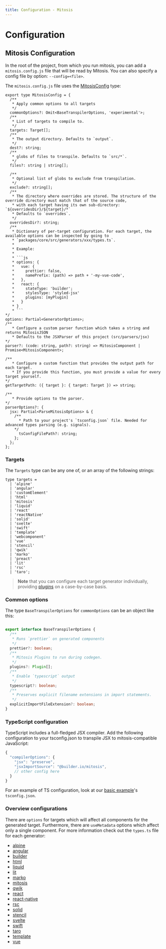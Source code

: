 ```yaml
---
title: Configuration - Mitosis
---
```


# Configuration

## Mitosis Configuration

In the root of the project, from which you run mitosis, you can add a `mitosis.config.js` file that will be read by Mitosis. You can also specify a config file by option: `--config=<file>`.

The `mitosis.config.js` file uses the [MitosisConfig](https://github.com/BuilderIO/mitosis/blob/main/packages/core/src/types/config.ts#L22) type:

```tsx
export type MitosisConfig = {
  /**
   * Apply common options to all targets
   */
  commonOptions?: Omit<BaseTranspilerOptions, 'experimental'>;
  /**
   * List of targets to compile to.
   */
  targets: Target[];
  /**
   * The output directory. Defaults to `output`.
   */
  dest?: string;
  /**
   * globs of files to transpile. Defaults to `src/*`.
   */
  files?: string | string[];

  /**
   * Optional list of globs to exclude from transpilation.
   */
  exclude?: string[];
  /**
   * The directory where overrides are stored. The structure of the override directory must match that of the source code,
   * with each target having its own sub-directory: `${overridesDir}/${target}/*`
   * Defaults to `overrides`.
   */
  overridesDir?: string;
  /**
   * Dictionary of per-target configuration. For each target, the available options can be inspected by going to
   * `packages/core/src/generators/xxx/types.ts`.
   *
   * Example:
   *
   * ```js
   * options: {
   *   vue: {
   *     prettier: false,
   *     namePrefix: (path) => path + '-my-vue-code',
   *   },
   *   react: {
   *     stateType: 'builder';
   *     stylesType: 'styled-jsx'
   *     plugins: [myPlugin]
   *   }
   * }
   * ```
*/
options: Partial<GeneratorOptions>;
/**
   * Configure a custom parser function which takes a string and returns MitosisJSON
   * Defaults to the JSXParser of this project (src/parsers/jsx)
*/
parser?: (code: string, path?: string) => MitosisComponent | Promise<MitosisComponent>;

/**
   * Configure a custom function that provides the output path for each target.
   * If you provide this function, you must provide a value for every target yourself.
*/
getTargetPath: ({ target }: { target: Target }) => string;

/**
   * Provide options to the parser.
*/
parserOptions?: {
  jsx: Partial<ParseMitosisOptions> & {
    /**
      * Path to your project's `tsconfig.json` file. Needed for advanced types parsing (e.g. signals).
    */
      tsConfigFilePath?: string;
    };
  };
};
```

### Targets

The `Targets` type can be any one of, or an array of the following strings:

```tsx
type targets =
  | 'alpine'
  | 'angular'
  | 'customElement'
  | 'html'
  | 'mitosis'
  | 'liquid'
  | 'react'
  | 'reactNative'
  | 'solid'
  | 'svelte'
  | 'swift'
  | 'template'
  | 'webcomponent'
  | 'vue'
  | 'stencil'
  | 'qwik'
  | 'marko'
  | 'preact'
  | 'lit'
  | 'rsc'
  | 'taro';
```

> **Note** that you can configure each target generator individually, providing [plugins](/docs/customizability/#plugins) on a case-by-case basis.

### Common options

The type `BaseTranspilerOptions` for `commonOptions` can be an object like this:

````ts

export interface BaseTranspilerOptions {
  /**
   * Runs `prettier` on generated components
   */
  prettier?: boolean;
  /**
   * Mitosis Plugins to run during codegen.
   */
  plugins?: Plugin[];
  /**
   * Enable `typescript` output
   */
  typescript?: boolean;
  /**
   * Preserves explicit filename extensions in import statements.
   */
  explicitImportFileExtension?: boolean;
}
````


### TypeScript configuration

TypeScript includes a full-fledged JSX compiler. Add the following configuration to your tsconfig.json to transpile JSX to mitosis-compatible JavaScript:

```js
{
  "compilerOptions": {
    "jsx": "preserve",
    "jsxImportSource": "@builder.io/mitosis",
    // other config here
  }
}
```

For an example of TS configuration, look at our [basic example](https://github.com/BuilderIO/mitosis/tree/main/examples/basic/tsconfig.json)'s `tsconfig.json`.

### Overview configurations

There are ``options`` for targets which will affect all components for the generated target.
Furthermore, there are `useMetadata` options which affect only a single component.
For more information check out the `types.ts` file for each generator:

- [alpine](https://github.com/BuilderIO/mitosis/blob/main/packages/core/src/generators/alpine/types.ts)
- [angular](https://github.com/BuilderIO/mitosis/blob/main/packages/core/src/generators/angular/types.ts)
- [builder](https://github.com/BuilderIO/mitosis/blob/main/packages/core/src/generators/builder/types.ts)
- [html](https://github.com/BuilderIO/mitosis/blob/main/packages/core/src/generators/html/types.ts)
- [liquid](https://github.com/BuilderIO/mitosis/blob/main/packages/core/src/generators/liquid/types.ts)
- [lit](https://github.com/BuilderIO/mitosis/blob/main/packages/core/src/generators/lit/types.ts)
- [marko](https://github.com/BuilderIO/mitosis/blob/main/packages/core/src/generators/marko/types.ts)
- [mitosis](https://github.com/BuilderIO/mitosis/blob/main/packages/core/src/generators/mitosis/types.ts)
- [qwik](https://github.com/BuilderIO/mitosis/blob/main/packages/core/src/generators/qwik/types.ts)
- [react](https://github.com/BuilderIO/mitosis/blob/main/packages/core/src/generators/react/types.ts)
- [react-native](https://github.com/BuilderIO/mitosis/blob/main/packages/core/src/generators/react-native/types.ts)
- [rsc](https://github.com/BuilderIO/mitosis/blob/main/packages/core/src/generators/rsc/types.ts)
- [solid](https://github.com/BuilderIO/mitosis/blob/main/packages/core/src/generators/solid/types.ts)
- [stencil](https://github.com/BuilderIO/mitosis/blob/main/packages/core/src/generators/stencil/types.ts)
- [svelte](https://github.com/BuilderIO/mitosis/blob/main/packages/core/src/generators/svelte/types.ts)
- [swift](https://github.com/BuilderIO/mitosis/blob/main/packages/core/src/generators/swift/types.ts)
- [taro](https://github.com/BuilderIO/mitosis/blob/main/packages/core/src/generators/taro/types.ts)
- [template](https://github.com/BuilderIO/mitosis/blob/main/packages/core/src/generators/template/types.ts)
- [vue](https://github.com/BuilderIO/mitosis/blob/main/packages/core/src/generators/vue/types.ts)